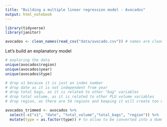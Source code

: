 ```yaml
---
title: "Building a multiple linear regression model - Avocados"
output: html_notebook
---
```


```r
library(tidyverse)
library(janitor)
```

```r
avocados <- clean_names(read_csv("data/avocado.csv")) # names are clean on import into R
```

Let's build an explanatory model

```r
# exploring the data
unique(avocados$region)
unique(avocados$year)
unique(avocados$type)
```


```r
# drop x1 because it is just an index number
# drop date as it is not independent from year
# drop total bags, as it is related to other "bag" variables
# drop total volume, as it is related to other PLU volume variables
# drop region, as there are 54 regions and keeping it will create too many dummy variables

avocados_trimmed <- avocados %>% 
  select(-c("x1", "date", "total_volume","total_bags", "region")) %>% 
  mutate(type = as.factor(type)) # to allow to be converted into a dummy variable
```

